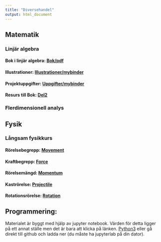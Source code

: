 ```yaml
---
title: "Diversehandel"
output: html_document
---
```


## Matematik
###   Linjär algebra
####   Bok i linjär algebra: [Bok/pdf](cognitrap.github.io/Matematik/Linjär_Algebra/LA1.pdf)
#### Illustrationer: [Illustrationer/mybinder]( https://mybinder.org/v2/gh/cognitrap/LA/Illustr/master?filepath=index.ipynb)
#### Projektuppgifter: [Uppgifter/mybinder]( https://mybinder.org/v2/gh/cognitrap/LA/master?filepath=index.ipynb)
####  Resurs till Bok: [Del2](cognitrap.github.io/Matematik/Linjär_Algebra/Del2.pdf)



###   Flerdimensionell analys

<!--[Geogebrafiler](cognitrap.github.io/Matematik/Flervariabelanalys/Geogebrafiler/ggbfiler.html) -->


#### <!-- -->



## Fysik
###    Långsam fysikkurs
#### Rörelsebegrepp: [Movement](cognitrap.github.io/Fysik/LångsamFysikkurs/Movement.pdf)

#### Kraftbegrepp: [Force](cognitrap.github.io/Fysik/LångsamFysikkurs/Force.pdf)

#### Rörelsemängd: [Momentum](cognitrap.github.io/Fysik/LångsamFysikkurs/Momentum.pdf)

#### Kaströrelse: [Projectile](cognitrap.github.io/Fysik/LångsamFysikkurs/Projectile.pdf)

#### Rotationsrörelse: [Rotation](cognitrap.github.io/Fysik/LångsamFysikkurs/Rotation.pdf)


#### <!-- -->
#### <!-- -->
## Programmering:

Materialet är byggt med hjälp av jupyter notebook. Värden för detta ligger på ett annat ställe men det är bara att klicka på länken. 
[Python3]( https://mybinder.org/v2/gh/cognitrap/progr/master?filepath=index.ipynb)
eller gå direkt till github och ladda ner (du måste ha jupyterlab på din dator).

